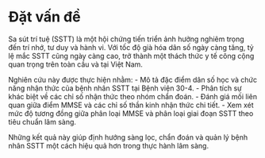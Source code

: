 # Đặt vấn đề {-}

Sa sút trí tuệ (SSTT) là một hội chứng tiến triển ảnh hưởng nghiêm trọng đến trí nhớ, tư duy và hành vi. Với tốc độ già hóa dân số ngày càng tăng, tỷ lệ mắc SSTT cũng ngày càng cao, trở thành một thách thức y tế công cộng quan trọng trên toàn cầu và tại Việt Nam.

Nghiên cứu này được thực hiện nhằm:
- Mô tả đặc điểm dân số học và chức năng nhận thức của bệnh nhân SSTT tại Bệnh viện 30-4.
- Phân tích sự khác biệt về các chỉ số nhận thức theo nhóm chẩn đoán.
- Đánh giá mối liên quan giữa điểm MMSE và các chỉ số thần kinh nhận thức chi tiết.
- Xem xét mức độ tương đồng giữa phân loại MMSE và phân loại giai đoạn SSTT theo tiêu chuẩn lâm sàng.

Những kết quả này giúp định hướng sàng lọc, chẩn đoán và quản lý bệnh nhân SSTT một cách hiệu quả hơn trong thực hành lâm sàng.
